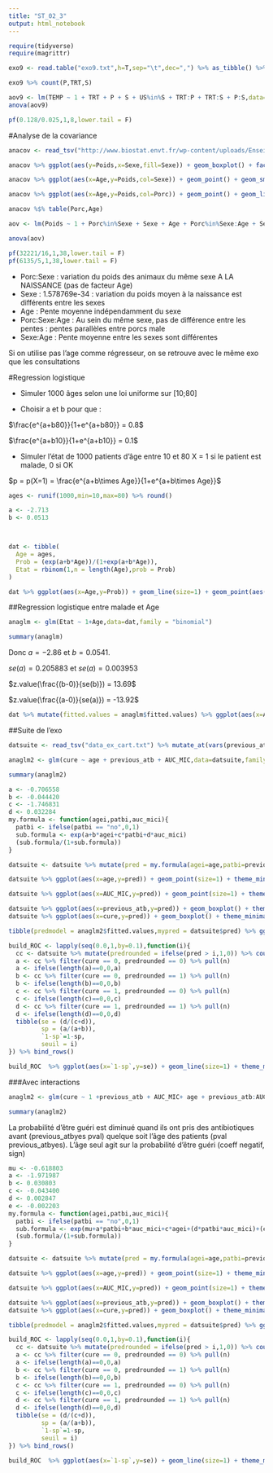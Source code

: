 ```yaml
---
title: "ST_02_3"
output: html_notebook
---
```


```r
require(tidyverse)
require(magrittr)
```


```r
exo9 <- read.table("exo9.txt",h=T,sep="\t",dec=",") %>% as_tibble() %>% mutate_at(c("P","TRT","S","US"),as.factor)
```

```r
exo9 %>% count(P,TRT,S)
```

```r
aov9 <- lm(TEMP ~ 1 + TRT + P + S + US%in%S + TRT:P + TRT:S + P:S,data=exo9)
anova(aov9)
```

```r
pf(0.128/0.025,1,8,lower.tail = F)

```

#Analyse de la covariance

```r
anacov <- read_tsv("http://www.biostat.envt.fr/wp-content/uploads/Enseignement/Etudiants/anacov.txt")%>% mutate_at(vars(Porc,Sexe),as.factor)
```

```r
anacov %>% ggplot(aes(y=Poids,x=Sexe,fill=Sexe)) + geom_boxplot() + facet_wrap(~Age) + theme_minimal()


```

```r
anacov %>% ggplot(aes(x=Age,y=Poids,col=Sexe)) + geom_point() + geom_smooth(method = "lm") + theme_minimal()
```

```r
anacov %>% ggplot(aes(x=Age,y=Poids,col=Porc)) + geom_point() + geom_line(group=1) + scale_color_manual(values = inferno(length(unique(anacov$Porc)))) + theme_minimal()
```


```r
anacov %$% table(Porc,Age)
```


```r
aov <- lm(Poids ~ 1 + Porc%in%Sexe + Sexe + Age + Porc%in%Sexe:Age + Sexe:Age  ,data=anacov)

```

```r
anova(aov)
```

```r
pf(32221/16,1,38,lower.tail = F)
pf(6135/5,1,38,lower.tail = F)
```

* Porc:Sexe : variation du poids des animaux du même sexe A LA NAISSANCE (pas de facteur Age)
* Sexe : 1.578769e-34 : variation du poids moyen à la naissance est différents entre les sexes
* Age : Pente moyenne indépendamment du sexe 
* Porc:Sexe:Age : Au sein du même sexe, pas de différence entre les pentes : pentes parallèles entre porcs male
* Sexe:Age : Pente moyenne entre les sexes sont différentes

Si on utilise pas l'age comme régresseur, on se retrouve avec le même exo que les consultations


#Regression logistique

* Simuler 1000 âges selon une loi uniforme sur [10;80]

* Choisir a et b pour que :

$\frac{e^{a+b80}}{1+e^{a+b80}} = 0.8$

$\frac{e^{a+b10}}{1+e^{a+b10}} = 0.1$

* Simuler l'état de 1000 patients d'âge entre 10 et 80
X = 1 si le patient est malade, 0 si OK 

$p = p(X=1) = \frac{e^{a+b\times Age}}{1+e^{a+b\times Age}}$

```r
ages <- runif(1000,min=10,max=80) %>% round()

a <- -2.713
b <- 0.0513



dat <- tibble(
  Age = ages,
  Prob = (exp(a+b*Age))/(1+exp(a+b*Age)),
  Etat = rbinom(1,n = length(Age),prob = Prob)
)
```

```r
dat %>% ggplot(aes(x=Age,y=Prob)) + geom_line(size=1) + geom_point(aes(x=Age,y=Etat)) + theme_minimal()
```

##Regression logistique entre malade et Age

```r
anaglm <- glm(Etat ~ 1+Age,data=dat,family = "binomial")
```

```r
summary(anaglm)
```

Donc $a=-2.86$ et $b=0.0541$.

$se(a) = 0.205883$ et $se(a) = 0.003953$

$z.value(\frac{(b-0)}{se(b)}) = 13.69$

$z.value(\frac{(a-0)}{se(a)}) = -13.92$

```r
dat %>% mutate(fitted.values = anaglm$fitted.values) %>% ggplot(aes(x=Age,y=fitted.values)) + geom_point(size=1) + theme_minimal()
```

##Suite de l'exo

```r
datsuite <- read_tsv("data_ex_cart.txt") %>% mutate_at(vars(previous_atb,cure),as.factor)
```


```r
anaglm2 <- glm(cure ~ age + previous_atb + AUC_MIC,data=datsuite,family = "binomial")
```

```r
summary(anaglm2)
```

```r
a <- -0.706558
b <- -0.044420
c <- -1.746831
d <- 0.032284
my.formula <- function(agei,patbi,auc_mici){
  patbi <- ifelse(patbi == "no",0,1)
  sub.formula <- exp(a+b*agei+c*patbi+d*auc_mici)
  (sub.formula/(1+sub.formula))
}

datsuite <- datsuite %>% mutate(pred = my.formula(agei=age,patbi=previous_atb,auc_mici = AUC_MIC))

```

```r
datsuite %>% ggplot(aes(x=age,y=pred)) + geom_point(size=1) + theme_minimal() 

datsuite %>% ggplot(aes(x=AUC_MIC,y=pred)) + geom_point(size=1) + theme_minimal() 

datsuite %>% ggplot(aes(x=previous_atb,y=pred)) + geom_boxplot() + theme_minimal() 
datsuite %>% ggplot(aes(x=cure,y=pred)) + geom_boxplot() + theme_minimal() 
```

```r
tibble(predmodel = anaglm2$fitted.values,mypred = datsuite$pred) %>% ggplot(aes(x=mypred,y=predmodel)) + geom_point() + theme_minimal()
```


```r
build_ROC <- lapply(seq(0.0,1,by=0.1),function(i){
  cc <- datsuite %>% mutate(predrounded = ifelse(pred > i,1,0)) %>% count(cure,predrounded)
  a <- cc %>% filter(cure == 0, predrounded == 0) %>% pull(n)
  a <- ifelse(length(a)==0,0,a)
  b <- cc %>% filter(cure == 0, predrounded == 1) %>% pull(n)
  b <- ifelse(length(b)==0,0,b)
  c <- cc %>% filter(cure == 1, predrounded == 0) %>% pull(n)
  c <- ifelse(length(c)==0,0,c)
  d <- cc %>% filter(cure == 1, predrounded == 1) %>% pull(n)
  d <- ifelse(length(d)==0,0,d)
  tibble(se = (d/(c+d)),
         sp = (a/(a+b)),
         `1-sp`=1-sp,
         seuil = i)
}) %>% bind_rows()

build_ROC  %>% ggplot(aes(x=`1-sp`,y=se)) + geom_line(size=1) + theme_minimal() + geom_abline(intercept = 0,slope=1,col="red",linetype="dashed",size=1) + geom_text(aes(label=seuil),col="blue")
```

###Avec interactions

```r
anaglm2 <- glm(cure ~ 1 +previous_atb + AUC_MIC+ age + previous_atb:AUC_MIC + previous_atb:age ,data=datsuite,family = "binomial")
```

```r
summary(anaglm2)
```

La probabilité d'être guéri est diminué quand ils ont pris des antibiotiques avant (previous_atbyes pval) quelque soit l'âge des patients (pval previous_atbyes). L'âge seul agit sur la probabilité d'être guéri (coeff negatif, sign)

```r
mu <- -0.618803
a <- -1.971987
b <- 0.030803
c <- -0.043400
d <- 0.002847
e <- -0.002203
my.formula <- function(agei,patbi,auc_mici){
  patbi <- ifelse(patbi == "no",0,1)
  sub.formula <- exp(mu+a*patbi+b*auc_mici+c*agei+(d*patbi*auc_mici)+(e*patbi*agei))
  (sub.formula/(1+sub.formula))
}

datsuite <- datsuite %>% mutate(pred = my.formula(agei=age,patbi=previous_atb,auc_mici = AUC_MIC))

```

```r
datsuite %>% ggplot(aes(x=age,y=pred)) + geom_point(size=1) + theme_minimal() 

datsuite %>% ggplot(aes(x=AUC_MIC,y=pred)) + geom_point(size=1) + theme_minimal() 

datsuite %>% ggplot(aes(x=previous_atb,y=pred)) + geom_boxplot() + theme_minimal() 
datsuite %>% ggplot(aes(x=cure,y=pred)) + geom_boxplot() + theme_minimal() 
```

```r
tibble(predmodel = anaglm2$fitted.values,mypred = datsuite$pred) %>% ggplot(aes(x=mypred,y=predmodel)) + geom_point() + theme_minimal()
```


```r
build_ROC <- lapply(seq(0.0,1,by=0.1),function(i){
  cc <- datsuite %>% mutate(predrounded = ifelse(pred > i,1,0)) %>% count(cure,predrounded)
  a <- cc %>% filter(cure == 0, predrounded == 0) %>% pull(n)
  a <- ifelse(length(a)==0,0,a)
  b <- cc %>% filter(cure == 0, predrounded == 1) %>% pull(n)
  b <- ifelse(length(b)==0,0,b)
  c <- cc %>% filter(cure == 1, predrounded == 0) %>% pull(n)
  c <- ifelse(length(c)==0,0,c)
  d <- cc %>% filter(cure == 1, predrounded == 1) %>% pull(n)
  d <- ifelse(length(d)==0,0,d)
  tibble(se = (d/(c+d)),
         sp = (a/(a+b)),
         `1-sp`=1-sp,
         seuil = i)
}) %>% bind_rows()

build_ROC  %>% ggplot(aes(x=`1-sp`,y=se)) + geom_line(size=1) + theme_minimal() + geom_abline(intercept = 0,slope=1,col="red",linetype="dashed",size=1) + geom_text(aes(label=seuil),col="blue")
```
